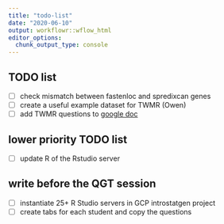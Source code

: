 ```yaml
---
title: "todo-list"
date: "2020-06-10"
output: workflowr::wflow_html
editor_options:
  chunk_output_type: console
---
```


## TODO list


- [ ] check mismatch between fastenloc and spredixcan genes
- [ ] create a useful example dataset for TWMR (Owen)
- [ ] add TWMR questions to [google doc]()


## lower priority TODO list

- [ ] update R of the Rstudio server


## write before the QGT session

- [ ] instantiate 25+ R Studio servers in GCP introstatgen project
- [ ] create tabs for each student and copy the questions 
